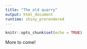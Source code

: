 ```yaml
---
title: "The old quarry"
output: html_document
runtime: shiny_prerendered
---
```


```r
knitr::opts_chunk$set(echo = TRUE)
```

More to come!
